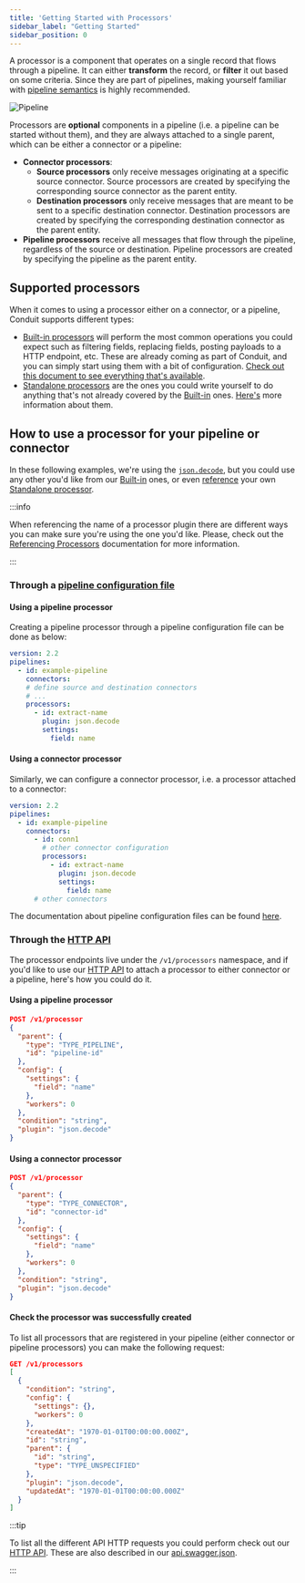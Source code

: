 ```yaml
---
title: 'Getting Started with Processors'
sidebar_label: "Getting Started"
sidebar_position: 0
---
```


A processor is a component that operates on a single record that flows through a pipeline. It can either **transform** the record, or **filter** it out based on some criteria. Since they are part of pipelines, making 
yourself familiar with [pipeline semantics](/docs/features/pipeline-semantics) is highly recommended.

![Pipeline](/img/pipeline_example.svg)

Processors are **optional** components in a pipeline (i.e. a pipeline can be started without them), and they are always
attached to a single parent, which can be either a connector or a pipeline:

- **Connector processors**:
  - **Source processors** only receive messages originating at a specific source connector. Source
   processors are created by specifying the corresponding source connector as the parent entity.
   - **Destination processors** only receive messages that are meant to be sent to a specific
   destination connector. Destination processors are created by specifying the corresponding destination connector as
   the parent entity.
- **Pipeline processors** receive all messages that flow through the pipeline, regardless of the
   source or destination. Pipeline processors are created by specifying the pipeline as the parent entity.


## Supported processors

When it comes to using a processor either on a connector, or a pipeline, Conduit supports different types:

- [Built-in processors](/docs/processors/builtin) will perform the most common operations you could expect such as filtering fields, replacing fields, posting payloads to a HTTP endpoint, etc. These are already coming as part of Conduit, and you can simply start using them with a bit of configuration. [Check out this document to see everything that's available](/docs/processors/builtin).
- [Standalone processors](/docs/processors/standalone-processors) are the ones you could write yourself to do anything that's not already covered by the [Built-in](/docs/processors/builtin) ones. [Here's](/docs/processors/standalone-processors) more information about them.

## How to use a processor for your pipeline or connector

In these following examples, we're using the [`json.decode`](/docs/processors/builtin/json.decode), but you could use any other you'd like from our [Built-in](/docs/processors/builtin/) ones, or even [reference](/docs/processors/referencing) your own [Standalone processor]((/docs/processors/standalone-processors)).

:::info

When referencing the name of a processor plugin there are different ways you can make sure you're using the one you'd like. Please, check out the [Referencing Processors](/docs/processors/referencing) documentation for more information.

:::


### Through a [pipeline configuration file](/docs/pipeline-configuration-files/getting-started)

#### Using a pipeline processor

Creating a pipeline processor through a pipeline configuration file can be done as below:

```yaml
version: 2.2
pipelines:
  - id: example-pipeline
    connectors:
    # define source and destination connectors
    # ...
    processors:
      - id: extract-name
        plugin: json.decode
        settings:
          field: name
```

#### Using a connector processor

Similarly, we can configure a connector processor, i.e. a processor attached to a connector:

```yaml
version: 2.2
pipelines:
  - id: example-pipeline
    connectors:
      - id: conn1
        # other connector configuration
        processors:
          - id: extract-name
            plugin: json.decode
            settings:
              field: name
      # other connectors
```

The documentation about pipeline configuration files can be found [here](/docs/configuration/pipeline-configuration-files).

### Through the [HTTP API](/api)

The processor endpoints live under the `/v1/processors` namespace, and if you'd like to use our [HTTP API](/api) to attach a processor to either connector or a pipeline, here's how you could do it.

#### Using a pipeline processor

```json lines
POST /v1/processor
{
  "parent": {
    "type": "TYPE_PIPELINE",
    "id": "pipeline-id"
  },
  "config": {
    "settings": {
      "field": "name"
    },
    "workers": 0
  },
  "condition": "string",
  "plugin": "json.decode"
}
```

#### Using a connector processor

```json lines
POST /v1/processor
{
  "parent": {
    "type": "TYPE_CONNECTOR",
    "id": "connector-id"
  },
  "config": {
    "settings": {
      "field": "name"
    },
    "workers": 0
  },
  "condition": "string",
  "plugin": "json.decode"
}
```

#### Check the processor was successfully created

To list all processors that are registered in your pipeline (either connector or pipeline processors) you can make the following request:

```json lines
GET /v1/processors
[
  {
    "condition": "string",
    "config": {
      "settings": {},
      "workers": 0
    },
    "createdAt": "1970-01-01T00:00:00.000Z",
    "id": "string",
    "parent": {
      "id": "string",
      "type": "TYPE_UNSPECIFIED"
    },
    "plugin": "json.decode",
    "updatedAt": "1970-01-01T00:00:00.000Z"
  }
]
```

:::tip

To list all the different API HTTP requests you could perform check out our [HTTP API](/api). These are also described in our [api.swagger.json](https://github.com/ConduitIO/conduit/blob/main/pkg/web/openapi/swagger-ui/api/v1/api.swagger.json).

:::



